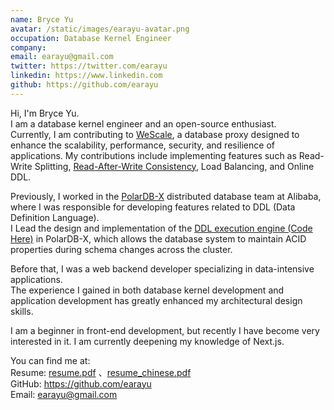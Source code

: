 ```yaml
---
name: Bryce Yu
avatar: /static/images/earayu-avatar.png
occupation: Database Kernel Engineer
company:
email: earayu@gmail.com
twitter: https://twitter.com/earayu
linkedin: https://www.linkedin.com
github: https://github.com/earayu
---
```


Hi, I'm Bryce Yu.<br />
I am a database kernel engineer and an open-source enthusiast.<br />
Currently, I am contributing to [WeScale](https://github.com/wesql/wescale), a database proxy designed to enhance the scalability, performance, security, and resilience of applications.
My contributions include implementing features such as Read-Write Splitting, [Read-After-Write Consistency](https://github.com/wesql/wescale/blob/main/doc/design/20230414_ReadAfterWrite.md), Load Balancing, and Online DDL.


Previously, I worked in the [PolarDB-X](https://github.com/polardb/polardbx-sql) distributed database team at Alibaba, where I was responsible for developing features related to DDL (Data Definition Language). <br />
I Lead the design and implementation of the [DDL execution engine (Code Here)](https://github.com/polardb/polardbx-sql/blob/main/polardbx-executor/src/main/java/com/alibaba/polardbx/executor/ddl/newengine/DdlEngineDagExecutor.java) in PolarDB-X, which allows the database system to maintain ACID properties during schema changes across the cluster.<br />

Before that, I was a web backend developer specializing in data-intensive applications. <br />
The experience I gained in both database kernel development and application development has greatly enhanced my architectural design skills.

I am a beginner in front-end development, but recently I have become very interested in it. I am currently deepening my knowledge of Next.js.

You can find me at:<br />
Resume: [resume.pdf](/resume/resume2024.pdf) 、[resume_chinese.pdf](/resume/resume2024zh.pdf)<br />
GitHub: https://github.com/earayu <br />
Email: earayu@gmail.com
